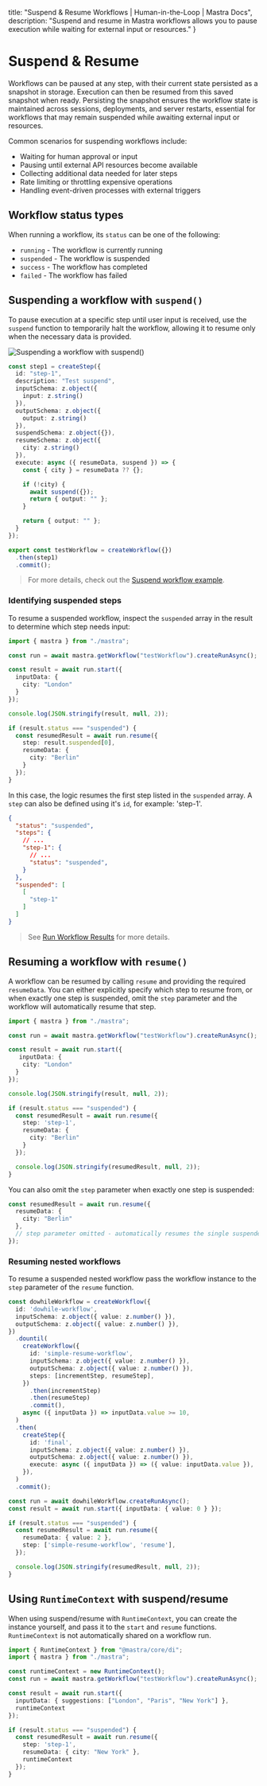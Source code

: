   title: "Suspend & Resume Workflows | Human-in-the-Loop | Mastra Docs",
  description: "Suspend and resume in Mastra workflows allows you to pause execution while waiting for external input or resources."
}

# Suspend & Resume

Workflows can be paused at any step, with their current state persisted as a snapshot in storage. Execution can then be resumed from this saved snapshot when ready. Persisting the snapshot ensures the workflow state is maintained across sessions, deployments, and server restarts, essential for workflows that may remain suspended while awaiting external input or resources.

Common scenarios for suspending workflows include:

- Waiting for human approval or input
- Pausing until external API resources become available
- Collecting additional data needed for later steps
- Rate limiting or throttling expensive operations
- Handling event-driven processes with external triggers

## Workflow status types

When running a workflow, its `status` can be one of the following:

- `running` - The workflow is currently running
- `suspended` - The workflow is suspended
- `success` - The workflow has completed
- `failed` - The workflow has failed

## Suspending a workflow with `suspend()`

To pause execution at a specific step until user input is received, use the `⁠suspend` function to temporarily halt the workflow, allowing it to resume only when the necessary data is provided.

![Suspending a workflow with suspend()](/image/workflows/workflows-suspend-resume-suspend.jpg)

```typescript {18} filename="src/mastra/workflows/test-workflow.ts" showLineNumbers copy
const step1 = createStep({
  id: "step-1",
  description: "Test suspend",
  inputSchema: z.object({
    input: z.string()
  }),
  outputSchema: z.object({
    output: z.string()
  }),
  suspendSchema: z.object({}),
  resumeSchema: z.object({
    city: z.string()
  }),
  execute: async ({ resumeData, suspend }) => {
    const { city } = resumeData ?? {};

    if (!city) {
      await suspend({});
      return { output: "" };
    }

    return { output: "" };
  }
});

export const testWorkflow = createWorkflow({})
  .then(step1)
  .commit();
```

> For more details, check out the [Suspend workflow example](/examples/workflows/human-in-the-loop#suspend-workflow).

### Identifying suspended steps

To resume a suspended workflow, inspect the `suspended` array in the result to determine which step needs input:

```typescript {15} filename="src/mastra/workflows/test-workflow.ts" showLineNumbers copy
import { mastra } from "./mastra";

const run = await mastra.getWorkflow("testWorkflow").createRunAsync();

const result = await run.start({
  inputData: {
    city: "London"
  }
});

console.log(JSON.stringify(result, null, 2));

if (result.status === "suspended") {
  const resumedResult = await run.resume({
    step: result.suspended[0],
    resumeData: {
      city: "Berlin"
    }
  });
}

```

In this case, the logic resumes the first step listed in the `suspended` array. A `step` can also be defined using it's `id`, for example: 'step-1'.

```json
{
  "status": "suspended",
  "steps": {
    // ...
    "step-1": {
      // ...
      "status": "suspended",
    }
  },
  "suspended": [
    [
      "step-1"
    ]
  ]
}
```

> See [Run Workflow Results](/docs/workflows/overview#run-workflow-results) for more details.

## Resuming a workflow with `resume()`

A workflow can be resumed by calling `resume` and providing the required `resumeData`. You can either explicitly specify which step to resume from, or when exactly one step is suspended, omit the `step` parameter and the workflow will automatically resume that step.

```typescript {16-18} filename="src/mastra/workflows/test-workflow.ts" showLineNumbers copy
import { mastra } from "./mastra";

const run = await mastra.getWorkflow("testWorkflow").createRunAsync();

const result = await run.start({
   inputData: {
    city: "London"
  }
});

console.log(JSON.stringify(result, null, 2));

if (result.status === "suspended") {
  const resumedResult = await run.resume({
    step: 'step-1',
    resumeData: {
      city: "Berlin"
    }
  });

  console.log(JSON.stringify(resumedResult, null, 2));
}
```

You can also omit the `step` parameter when exactly one step is suspended:

```typescript {5} filename="src/mastra/workflows/test-workflow.ts" showLineNumbers copy
const resumedResult = await run.resume({
  resumeData: {
    city: "Berlin"
  },
  // step parameter omitted - automatically resumes the single suspended step
});
```

### Resuming nested workflows

To resume a suspended nested workflow pass the workflow instance to the `step` parameter of the `resume` function.

```typescript {33-34} filename="src/mastra/workflows/test-workflow.ts" showLineNumbers copy
const dowhileWorkflow = createWorkflow({
  id: 'dowhile-workflow',
  inputSchema: z.object({ value: z.number() }),
  outputSchema: z.object({ value: z.number() }),
})
  .dountil(
    createWorkflow({
      id: 'simple-resume-workflow',
      inputSchema: z.object({ value: z.number() }),
      outputSchema: z.object({ value: z.number() }),
      steps: [incrementStep, resumeStep],
    })
      .then(incrementStep)
      .then(resumeStep)
      .commit(),
    async ({ inputData }) => inputData.value >= 10,
  )
  .then(
    createStep({
      id: 'final',
      inputSchema: z.object({ value: z.number() }),
      outputSchema: z.object({ value: z.number() }),
      execute: async ({ inputData }) => ({ value: inputData.value }),
    }),
  )
  .commit();

const run = await dowhileWorkflow.createRunAsync();
const result = await run.start({ inputData: { value: 0 } });

if (result.status === "suspended") {
  const resumedResult = await run.resume({
    resumeData: { value: 2 },
    step: ['simple-resume-workflow', 'resume'],
  });

  console.log(JSON.stringify(resumedResult, null, 2));
}
```

## Using `RuntimeContext` with suspend/resume

When using suspend/resume with `RuntimeContext`, you can create the instance yourself, and pass it to the `start` and `resume` functions.
`RuntimeContext` is not automatically shared on a workflow run.

```typescript {1,4,9,16} filename="src/mastra/workflows/test-workflow.tss" showLineNumbers copy
import { RuntimeContext } from "@mastra/core/di";
import { mastra } from "./mastra";

const runtimeContext = new RuntimeContext();
const run = await mastra.getWorkflow("testWorkflow").createRunAsync();

const result = await run.start({
  inputData: { suggestions: ["London", "Paris", "New York"] },
  runtimeContext
});

if (result.status === "suspended") {
  const resumedResult = await run.resume({
    step: 'step-1',
    resumeData: { city: "New York" },
    runtimeContext
  });
}
```